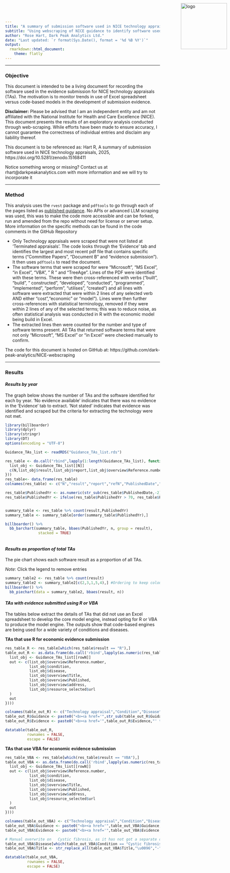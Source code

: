 ```yaml
---
title: "A summary of submission software used in NICE technology appraisals"
subtitle: "Using webscraping of NICE guidance to identify software used for health economic modelling"
author: "Rose Hart, Dark Peak Analytics Ltd."
date: "Last updated: `r format(Sys.Date(), format = '%d %B %Y')`"
output:
  rmarkdown::html_document:
    theme: flatly
---
```



<style type="text/css">
.main-container {
  max-width: 20000px;
  margin-left: 50px;
  margin-right: 50px;
  margin-bottom: 50px;
}
</style>


<p><a href="https://darkpeakanalytics.com/" target="_blank">
  <img src = "DPAlogo.jpg" 
       alt = 'logo'
       style = 'position:absolute; top:0; right:0; padding:10px;'
       width = '150px'
       heigth = '150px' >
</a></p>    

---

### Objective

This document is intended to be a living document for recording the software used in the evidence submission for NICE technology appraisals (TAs). The motivation is to monitor trends in use of Excel spreadsheet versus code-based models in the development of submission evidence.

**Disclaimer:** Please be advised that I am an independent entity and am not affiliated with the National Institute for Health and Care Excellence (NICE). This document presents the results of an exploratory analysis conducted through web-scraping. While efforts have been made to ensure accuracy, I cannot guarantee the correctness of individual entries and disclaim any liability thereof.

This document is to be referenced as: Hart R, A summary of submission software used in NICE technology appraisals, 2025, https://doi.org/10.5281/zenodo.15168411

Notice something wrong or missing? Contact us at rhart@darkpeakanalytics.com with more information and we will try to incorporate it

---

### Method

This analysis uses the `rvest` package and `pdftools` to go through each of the pages listed as [published guidance](https://www.nice.org.uk/guidance/published). No APIs or advanced LLM scraping was used, this was to make the code more accessible and can be forked, run and amended from the repo without need for license or server setup. More information on the specific methods can be found in the code comments in the GitHub Repository

- Only Technology appraisals were scraped that were not listed at 'Terminated appraisals'. The code looks through the 'Evidence' tab and identifies the largest and most recent pdf file that contains specific terms ("Committee Papers", "Document B" and "evidence submission"). It then uses `pdftools` to read the document. 
- The software terms that were scraped for were "Microsoft", "MS Excel", "in Excel", "VBA", " R " and "TreeAge". Lines of the PDF were identified with these terms. These were then cross-referenced with verbs ("built", "build", " constructed", "developed", "conducted", "programmed", "implemented", "perform", "utilises", "created") and all lines with software were extracted that were within 2 lines of any selected verb AND either "cost","economic" or "model"). Lines were then further cross-references with statistical terminology, removed if they were within 2 lines of any of the selected terms; this was to reduce noise, as often statistical analysis was conducted in R with the economic model being build in Excel.
- The extracted lines then were counted for the number and type of software terms present. All TAs that returned software terms that were not only "Microsoft", "MS Excel" or "in Excel" were checked manually to confirm.

The code for this document is hosted on GitHub at: https://github.com/dark-peak-analytics/NICE-webscraping

---

### Results

#### *Results by year*

The graph below shows the number of TAs and the software identified for each by year. 'No evidence available' indicates that there was no evidence in the 'Evidence' tab to extract. 'Not stated' indicates that evidence was identified and scraped but the criteria for extracting the technology were not met. 

```r
library(billboarder)
library(dplyr)
library(stringr)
library(DT)
options(encoding = "UTF-8")
```


```r
Guidance_TAs_list <- readRDS("Guidance_TAs_list.rds")

res_table <- do.call("rbind",lapply(1:length(Guidance_TAs_list), function(N){
  list_obj <- Guidance_TAs_list[[N]]
  c(N,list_obj$result,list_obj$report,list_obj$overview$Reference.number,list_obj$overview$Published,list_obj$overview$Last.updated)
}))
res_table<- data.frame(res_table)
colnames(res_table) <- c("N","result","report","refN","PublishedDate","LastUpdated")

res_table$PublishedYr <- as.numeric(str_sub(res_table$PublishedDate,-2))
res_table$PublishedYr <- ifelse(res_table$PublishedYr > 70, res_table$PublishedYr+1900,res_table$PublishedYr+2000)


summary_table <- res_table %>% count(result,PublishedYr)
summary_table <- summary_table[order(summary_table$PublishedYr),]

billboarder() %>% 
  bb_barchart(summary_table, bbaes(PublishedYr, n, group = result),
               stacked = TRUE)
  
```

#### *Results as proportion of total TAs*

The pie chart shows each software result as a proportion of all TAs.

*Note*: Click the legend to remove entries

```r
summary_table2 <- res_table %>% count(result)
summary_table2 <- summary_table2[c(2,3,1,5,4),] #Ordering to keep colours consistent with above
billboarder() %>% 
  bb_piechart(data = summary_table2, bbaes(result, n))


```

#### *TAs with evidence submitted using R or VBA*

The tables below extract the details of TAs that did not use an Excel spreadsheet to develop the core model engine, instead opting for R or VBA to produce the model engine. The outputs show that code-based engines are being used for a wide variety of conditions and diseases.

**TAs that use R for economic evidence submission**

```r

res_table_R <- res_table[which(res_table$result == "R"),]
table_out_R <- as.data.frame(do.call('rbind',lapply(as.numeric(res_table_R$N), function(rowN){
  list_obj <- Guidance_TAs_list[[rowN]]
  out <- c(list_obj$overview$Reference.number,
           list_obj$condition,
           list_obj$disease,
           list_obj$overview$Title,
           list_obj$overview$Published,
           list_obj$overview$address,
           list_obj$resource_selected$url
  )
  out
})))

colnames(table_out_R) <- c("Technology appraisal","Condition","Disease","Title","Date published","Guidance","Evidence")
table_out_R$Guidance <- paste0("<b><a href='",str_sub(table_out_R$Guidance,0,-10),"' target='_blank'>","Link","</a></b>")
table_out_R$Evidence <- paste0("<b><a href='",table_out_R$Evidence,"' target='_blank'>","Link","</a></b>")

datatable(table_out_R,
          rownames = FALSE,
          escape = FALSE)

```

**TAs that use VBA for economic evidence submission**

```r

res_table_VBA <- res_table[which(res_table$result == "VBA"),]
table_out_VBA <- as.data.frame(do.call('rbind',lapply(as.numeric(res_table_VBA$N), function(rowN){
  list_obj <- Guidance_TAs_list[[rowN]]
  out <- c(list_obj$overview$Reference.number,
           list_obj$condition,
           list_obj$disease,
           list_obj$overview$Title,
           list_obj$overview$Published,
           list_obj$overview$address,
           list_obj$resource_selected$url
  )
  out
})))

colnames(table_out_VBA) <- c("Technology appraisal","Condition","Disease","Title","Date published","Guidance","Evidence")
table_out_VBA$Guidance <- paste0("<b><a href='",table_out_VBA$Guidance,"' target='_blank'>","Link","</a></b>")
table_out_VBA$Evidence <- paste0("<b><a href='",table_out_VBA$Evidence,"' target='_blank'>","Link","</a></b>")

# Manual overwrite on 	Cystic fibrosis, as it has not got a separate condition and disease
table_out_VBA$Disease[which(table_out_VBA$Condition == "Cystic fibrosis")] <- "Cystic fibrosis"
table_out_VBA$Title <- str_replace_all(table_out_VBA$Title,"\u0096","-")

datatable(table_out_VBA,
          rownames = FALSE,
          escape = FALSE)

```
